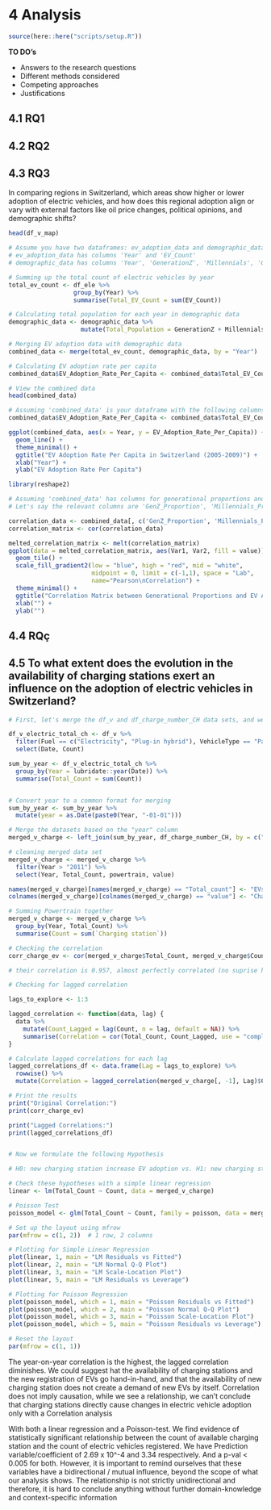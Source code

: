 # 4 Analysis

```r
source(here::here("scripts/setup.R"))
```
__TO DO's__

* Answers to the research questions
* Different methods considered
* Competing approaches
* Justifications

## 4.1 RQ1

## 4.2 RQ2

## 4.3 RQ3

In comparing regions in Switzerland, which areas show higher or lower adoption of electric vehicles, and how does this regional adoption align or vary with external factors like oil price changes, political opinions, and demographic shifts?

```r
head(df_v_map)
```


```r
# Assume you have two dataframes: ev_adoption_data and demographic_data
# ev_adoption_data has columns 'Year' and 'EV_Count'
# demographic_data has columns 'Year', 'GenerationZ', 'Millennials', 'GenerationX', 'BabyBoomers'

# Summing up the total count of electric vehicles by year
total_ev_count <- df_ele %>%
                  group_by(Year) %>%
                  summarise(Total_EV_Count = sum(EV_Count))

# Calculating total population for each year in demographic data
demographic_data <- demographic_data %>%
                    mutate(Total_Population = GenerationZ + Millennials + GenerationX + BabyBoomers)

# Merging EV adoption data with demographic data
combined_data <- merge(total_ev_count, demographic_data, by = "Year")

# Calculating EV adoption rate per capita
combined_data$EV_Adoption_Rate_Per_Capita <- combined_data$Total_EV_Count / combined_data$Total_Population

# View the combined data
head(combined_data)

```


```r
# Assuming 'combined_data' is your dataframe with the following columns: 'Year', 'Total Population', 'Total EV Count'
combined_data$EV_Adoption_Rate_Per_Capita <- combined_data$Total_EV_Count / combined_data$Total_Population

ggplot(combined_data, aes(x = Year, y = EV_Adoption_Rate_Per_Capita)) +
  geom_line() +
  theme_minimal() +
  ggtitle("EV Adoption Rate Per Capita in Switzerland (2005-2009)") +
  xlab("Year") +
  ylab("EV Adoption Rate Per Capita")

```


```r
library(reshape2)

# Assuming 'combined_data' has columns for generational proportions and EV adoption rate
# Let's say the relevant columns are 'GenZ_Proportion', 'Millennials_Proportion', 'GenX_Proportion', 'Boomers_Proportion', 'EV_Adoption_Rate_Per_Capita'

correlation_data <- combined_data[, c('GenZ_Proportion', 'Millennials_Proportion', 'GenX_Proportion', 'Boomers_Proportion', 'EV_Adoption_Rate_Per_Capita')]
correlation_matrix <- cor(correlation_data)

melted_correlation_matrix <- melt(correlation_matrix)
ggplot(data = melted_correlation_matrix, aes(Var1, Var2, fill = value)) + 
  geom_tile() +
  scale_fill_gradient2(low = "blue", high = "red", mid = "white", 
                       midpoint = 0, limit = c(-1,1), space = "Lab", 
                       name="Pearson\nCorrelation") +
  theme_minimal() +
  ggtitle("Correlation Matrix between Generational Proportions and EV Adoption Rate Per Capita") +
  xlab("") +
  ylab("")

```

## 4.4 RQç

## 4.5  To what extent does the evolution in the availability of charging stations exert an influence on the adoption of electric     vehicles in Switzerland?
```r
# First, let's merge the df_v and df_charge_number_CH data sets, and we will look at Fuel: Electricity and Plug-in Hybrid

df_v_electric_total_ch <- df_v %>%
  filter(Fuel == c("Electricity", "Plug-in hybrid"), VehicleType == "Passenger car", Location == c("Switzerland","Confederation")) %>%
  select(Date, Count)

sum_by_year <- df_v_electric_total_ch %>%
  group_by(Year = lubridate::year(Date)) %>%
  summarise(Total_Count = sum(Count))


# Convert year to a common format for merging
sum_by_year <- sum_by_year %>%
  mutate(year = as.Date(paste0(Year, "-01-01")))

# Merge the datasets based on the "year" column
merged_v_charge <- left_join(sum_by_year, df_charge_number_CH, by = c("year" = "year"))

# cleaning merged data set
merged_v_charge <- merged_v_charge %>%
  filter(Year > "2011") %>%
  select(Year, Total_Count, powertrain, value)

names(merged_v_charge)[names(merged_v_charge) == "Total_count"] <- "EVs"
colnames(merged_v_charge)[colnames(merged_v_charge) == "value"] <- "Charging station"

# Summing Powertrain together
merged_v_charge <- merged_v_charge %>%
  group_by(Year, Total_Count) %>%
  summarise(Count = sum(`Charging station`))

# Checking the correlation
corr_charge_ev <- cor(merged_v_charge$Total_Count, merged_v_charge$Count)

# their correlation is 0.957, almost perfectly correlated (no suprise here)

# Checking for lagged correlation

lags_to_explore <- 1:3

lagged_correlation <- function(data, lag) {
  data %>%
    mutate(Count_Lagged = lag(Count, n = lag, default = NA)) %>%
    summarise(Correlation = cor(Total_Count, Count_Lagged, use = "complete.obs"))
}

# Calculate lagged correlations for each lag
lagged_correlations_df <- data.frame(Lag = lags_to_explore) %>%
  rowwise() %>%
  mutate(Correlation = lagged_correlation(merged_v_charge[, -1], Lag)$Correlation)

# Print the results
print("Original Correlation:")
print(corr_charge_ev)

print("Lagged Correlations:")
print(lagged_correlations_df)


# Now we formulate the following Hypothesis

# H0: new charging station increase EV adoption vs. H1: new charging station does not increase EV adoption

# Check these hypotheses with a simple linear regression
linear <- lm(Total_Count ~ Count, data = merged_v_charge)

# Poisson Test
poisson_model <- glm(Total_Count ~ Count, family = poisson, data = merged_v_charge)

# Set up the layout using mfrow
par(mfrow = c(1, 2))  # 1 row, 2 columns

# Plotting for Simple Linear Regression
plot(linear, 1, main = "LM Residuals vs Fitted")
plot(linear, 2, main = "LM Normal Q-Q Plot")
plot(linear, 3, main = "LM Scale-Location Plot")
plot(linear, 5, main = "LM Residuals vs Leverage")

# Plotting for Poisson Regression
plot(poisson_model, which = 1, main = "Poisson Residuals vs Fitted")
plot(poisson_model, which = 2, main = "Poisson Normal Q-Q Plot")
plot(poisson_model, which = 3, main = "Poisson Scale-Location Plot")
plot(poisson_model, which = 5, main = "Poisson Residuals vs Leverage")

# Reset the layout
par(mfrow = c(1, 1))
```
The year-on-year correlation is the highest, the lagged correlation diminishes. We could suggest hat the availability of charging stations and the new registration of EVs go hand-in-hand, and that the availability of new charging station does not create a demand of new EVs by itself. Correlation does not imply causation, while we see a relationship, we can't conclude that charging stations directly cause changes in electric vehicle adoption only with a Correlation analysis

With both a linear regression and a Poisson-test. We find evidence of statistically significant relationship between the count of available charging station and the count of electric vehicles registered. We have Prediction variable/coefficient of 2.69 x 10^-4 and 3.34 respectively. And a p-val < 0.005 for both. However, it is important to remind ourselves that these variables have a bidirectional / mutual influence, beyond the scope of what our analysis shows. The relationship is not strictly unidirectional and therefore, it is hard to conclude anything without further domain-knowledge and context-specific information

